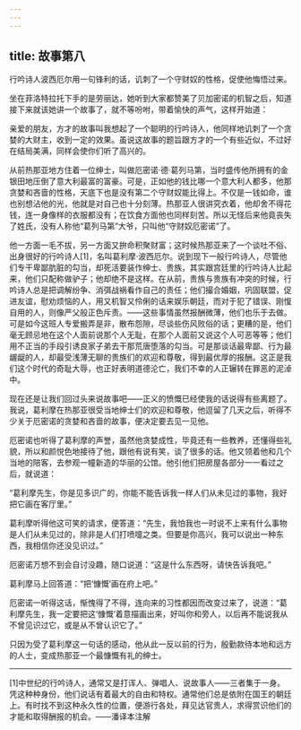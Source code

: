 ```yaml
---
---
---
```

title: 故事第八
---

行吟诗人波西厄尔用一句锋利的话，讥刺了一个守财奴的性格，促使他悔悟过来。



坐在菲洛特拉托下手的是劳丽达，她听到大家都赞美了贝加密诺的机智之后，知道接下来就该她讲一个故事了，就不等吩咐，带着愉快的声气，这样开始道：

亲爱的朋友，方才的故事叫我想起了一个聪明的行吟诗人，他同样地讥刺了一个贪婪的大财主，收到一定的效果。虽说这故事的题旨跟方才的一个有些近似，不过好在结局美满，同样会使你们听了高兴的。

从前热那亚地方住着一位绅士，叫做厄密诺·德·葛列马第，当时盛传他所拥有的金银田地压倒了意大利最富的富豪。可是，正如他的钱比哪一个意大利人都多，他那贪婪和吝啬的性格，天底下也是没有第二个守财奴能比得上。不仅是一钱如命，谁也别想沾他的光，他就是对自己也十分刻薄。热那亚人很讲究衣着，他却舍不得花钱，连一身像样的衣服都没有；在饮食方面他也同样刻苦。所以无怪后来他竟丧失了姓氏，没有人称他“葛列马第”大爷，只叫他“守财奴厄密诺”了。

他一方面一毛不拔，另一方面又拚命积聚财富；这时候热那亚来了一个谈吐不俗、出身很好的行吟诗人[1]，名叫葛利摩·波西厄尔。说到现下一般行吟诗人，尽管他们专干卑鄙肮脏的勾当，却死活要装作绅士、贵族，其实跟宫廷里的行吟诗人比起来，他们只配称做驴子；他却绝不是这样。在从前，贵族与贵族有冲突的时候，行吟诗人总是把调解纷争、消弭战祸看作自己的责任；他们撮合婚姻，巩固联盟，促进友谊，慰劝烦恼的人，用又机智又伶俐的话来娱乐朝廷，而对于犯了错误、刚愎自用的人，则像严父般正色斥责。——这些事情虽然报酬微薄，他们也乐于去做。可是如今这班人专爱搬弄是非，散布怨隙，尽谈些伤风败俗的话；更糟的是，他们毫无顾忌地在这个人面前说那个人无耻，在那个人面前又说这个人可恶等等；他们用不正当的手段引诱良家子弟去干那荒唐堕落的勾当。可是那谈话最卑鄙、行为最龌龊的人，却最受浅薄无聊的贵族们的欢迎和尊敬，得到最优厚的报酬。这正是我们这个时代的奇耻大辱，也正好表明道德沦亡，我们不幸的人正辗转在罪恶的泥淖中。

现在还是让我们回过头来说故事吧——正义的愤慨已经使我的话说得有些离题了。我说，葛利摩在热那亚很受当地绅士们的欢迎和尊敬，他逗留了几天之后，听得不少关于厄密诺的贪婪和吝啬的故事，便决定要去见一见他。

厄密诺也听得了葛利摩的声誉，虽然他贪婪成性，毕竟还有一些教养，还懂得些礼貌，所以和颜悦色地接待了他，跟他有说有笑，谈了很多的话。他又领着他和几个当地的陪客，去参观一幢新造的华丽的公馆。他引他们把房屋各部分一一看过之后，就说道：

“葛利摩先生，你是见多识广的，你能不能告诉我一样人们从未见过的事物，我好把它画在客厅里。”

葛利摩听得他这可笑的请求，便答道：“先生，我怕我也一时说不上来有什么事物是人们从未见过的，除非是人们打喷嚏之类。但要是你高兴，我可以说出一种东西，我相信你还没见识过。”

厄密诺万想不到会自讨没趣，随口说道：“这是什么东西呀，请快告诉我吧。”

葛利摩马上回答道：“把‘慷慨’画在府上吧。”

厄密诺一听得这话，惭愧得了不得，连向来的习性都因而改变过来了，说道：“葛利摩先生，我一定要把这‘慷慨’着意描画出来，好叫你和旁人，以后再不能说我从不曾见识过它，或是从不曾认识它了。”

只因为受了葛利摩这一句话的感动，他从此一反以前的行为，殷勤款待本地和远方的人士，变成热那亚一个最慷慨有礼的绅士。



* * *



[1]中世纪的行吟诗人，通常又是打诨人、弹唱人、说故事人——三者集于一身。凭这种种身份，他们说话有着最大的自由和特权。通常他们总是依附在国王的朝廷上。有时找不到这种永久性的位置，便游行各处，拜见达官贵人，求得赏识他们的才能和取得酬报的机会。——潘译本注解